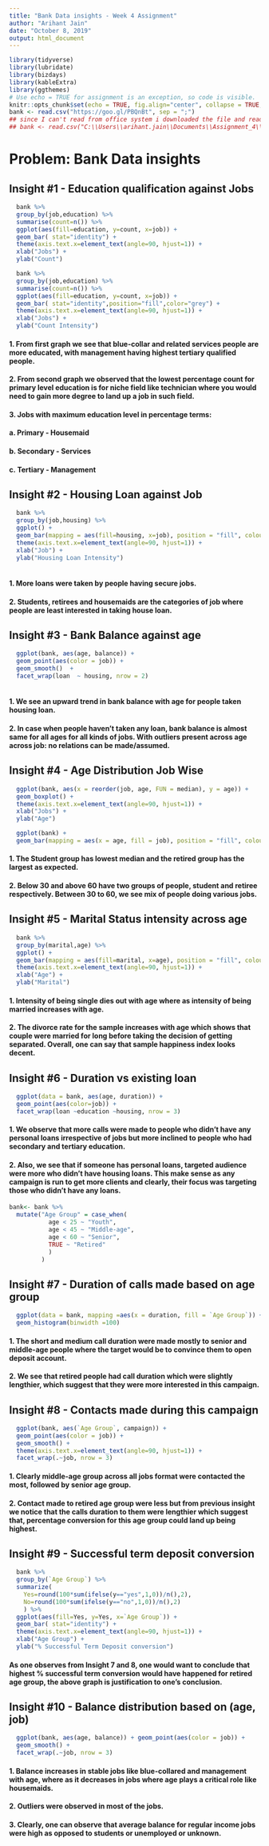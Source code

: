 ```yaml
---
title: "Bank Data insights - Week 4 Assignment"
author: "Arihant Jain"
date: "October 8, 2019"
output: html_document
---
```


```r
library(tidyverse)
library(lubridate)
library(bizdays)
library(kableExtra)
library(ggthemes)
# Use echo = TRUE for assignment is an exception, so code is visible.
knitr::opts_chunk$set(echo = TRUE, fig.align="center", collapse = TRUE, cache = TRUE)
bank <- read.csv("https://goo.gl/PBQnBt", sep = ";")
## since I can't read from office system i downloaded the file and reading the data
## bank <- read.csv("C:\\Users\\arihant.jain\\Documents\\Assignment_4\\bank.csv", sep = ";")
```

# Problem: Bank Data insights

## Insight #1 - Education qualification against Jobs

```r

  bank %>%
  group_by(job,education) %>%
  summarise(count=n()) %>%
  ggplot(aes(fill=education, y=count, x=job)) + 
  geom_bar( stat="identity") +
  theme(axis.text.x=element_text(angle=90, hjust=1)) +
  xlab("Jobs") +
  ylab("Count")

  bank %>%
  group_by(job,education) %>%
  summarise(count=n()) %>%
  ggplot(aes(fill=education, y=count, x=job)) + 
  geom_bar( stat="identity",position="fill",color="grey") +
  theme(axis.text.x=element_text(angle=90, hjust=1)) +
  xlab("Jobs") +
  ylab("Count Intensity")

```

#### 1. From first graph we see that blue-collar and related services people are more educated, with management having highest tertiary qualified people.
#### 2. From second graph we observed that the lowest percentage count for primary level education is for niche field like technician where you would need to gain more degree to land up a job in such field.
#### 3.  Jobs with maximum education level in percentage terms:
#### a. Primary - Housemaid
#### b. Secondary - Services
#### c. Tertiary - Management

## Insight #2 - Housing Loan against Job

```r

  bank %>%
  group_by(job,housing) %>%
  ggplot() + 
  geom_bar(mapping = aes(fill=housing, x=job), position = "fill", colour="grey") +
  theme(axis.text.x=element_text(angle=90, hjust=1)) +
  xlab("Job") +
  ylab("Housing Loan Intensity")
  
```

#### 1. More loans were taken by people having secure jobs.
#### 2. Students, retirees and housemaids are the categories of job where people are least interested in taking house loan.

## Insight #3 - Bank Balance against age

```r
  ggplot(bank, aes(age, balance)) +
  geom_point(aes(color = job)) +
  geom_smooth()  + 
  facet_wrap(loan  ~ housing, nrow = 2)
  
```

#### 1. We see an upward trend in bank balance with age for people taken housing loan.
#### 2. In case when people haven't taken any loan, bank balance is almost same for all ages for all kinds of jobs. With outliers present across age across job: no relations can be made/assumed.


## Insight #4 - Age Distribution Job Wise
```r
  ggplot(bank, aes(x = reorder(job, age, FUN = median), y = age)) +
  geom_boxplot() +
  theme(axis.text.x=element_text(angle=90, hjust=1)) +
  xlab("Jobs") +
  ylab("Age")

  ggplot(bank) +
  geom_bar(mapping = aes(x = age, fill = job), position = "fill", colour="grey")
```

#### 1. The Student group has lowest median and the retired group has the largest as expected.
#### 2. Below 30 and above 60 have two groups of people, student and retiree respectively. Between 30 to 60, we see mix of people doing various jobs.

## Insight #5 - Marital Status intensity across age
```r
  bank %>%
  group_by(marital,age) %>%
  ggplot() + 
  geom_bar(mapping = aes(fill=marital, x=age), position = "fill", colour="grey") +
  theme(axis.text.x=element_text(angle=90, hjust=1)) +
  xlab("Age") +
  ylab("Marital")
```

#### 1. Intensity of being single dies out with age where as intensity of being married increases with age.
#### 2. The divorce rate for the sample increases with age which shows that couple were married for long before taking the decision of getting separated. Overall, one can say that sample happiness index looks decent.

## Insight #6 - Duration vs existing loan
```r
  ggplot(data = bank, aes(age, duration)) +
  geom_point(aes(color=job)) +
  facet_wrap(loan ~education ~housing, nrow = 3)
```

#### 1. We observe that more calls were made to people who didn't have any personal loans irrespective of jobs but more inclined to people who had secondary and tertiary education.
#### 2. Also, we see that if someone has personal loans, targeted audience were more who didn't have housing loans. This make sense as any campaign is run to get more clients and clearly, their focus was targeting those who didn't have any loans.

```r
bank<- bank %>%
  mutate("Age Group" = case_when(
           age < 25 ~ "Youth",
           age < 45 ~ "Middle-age",
           age < 60 ~ "Senior",
           TRUE ~ "Retired"
           )
         )
```

## Insight #7 - Duration of calls made based on age group
```r
  ggplot(data = bank, mapping =aes(x = duration, fill = `Age Group`)) +
  geom_histogram(binwidth =100)
```

#### 1. The short and medium call duration were made mostly to senior and middle-age people where the target would be to convince them to open deposit account.
#### 2. We see that retired people had call duration which were slightly lengthier, which suggest that they were more interested in this campaign.


## Insight #8 - Contacts made during this campaign
```r
  ggplot(bank, aes(`Age Group`, campaign)) +
  geom_point(aes(color = job)) +
  geom_smooth() + 
  theme(axis.text.x=element_text(angle=90, hjust=1)) + 
  facet_wrap(.~job, nrow = 3)
```

#### 1. Clearly middle-age group across all jobs format were contacted the most, followed by senior age group.
#### 2. Contact made to retired age group were less but from previous insight we notice that the calls duration to them were lengthier which suggest that, percentage conversion for this age group could land up being highest.

## Insight #9 - Successful  term deposit conversion
```r
  bank %>%
  group_by(`Age Group`) %>% 
  summarize(
    Yes=round(100*sum(ifelse(y=="yes",1,0))/n(),2),
    No=round(100*sum(ifelse(y=="no",1,0))/n(),2)
    ) %>%
  ggplot(aes(fill=Yes, y=Yes, x=`Age Group`)) + 
  geom_bar( stat="identity") +
  theme(axis.text.x=element_text(angle=90, hjust=1)) +
  xlab("Age Group") +
  ylab("% Successful Term Deposit conversion")
```

#### As one observes from Insight 7 and 8, one would want to conclude that highest % successful  term conversion would have happened for retired age group, the above graph is justification to one's conclusion.

## Insight #10 - Balance distribution based on (age, job)
```r
  ggplot(bank, aes(age, balance)) + geom_point(aes(color = job)) +
  geom_smooth() + 
  facet_wrap(.~job, nrow = 3)
```

#### 1. Balance increases  in stable jobs like blue-collared and management with age, where as it decreases in jobs where age plays a critical role like housemaids.
#### 2. Outliers were observed in most of the jobs.
#### 3. Clearly, one can observe that average balance for regular income jobs were high as opposed to students or unemployed or unknown.
